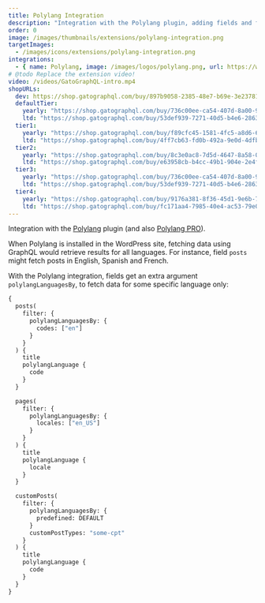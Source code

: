 ```yaml
---
title: Polylang Integration
description: "Integration with the Polylang plugin, adding fields and filters to select the language when fetching data on a multilingual site."
order: 0
image: /images/thumbnails/extensions/polylang-integration.png
targetImages:
  - /images/icons/extensions/polylang-integration.png
integrations: 
  - { name: Polylang, image: /images/logos/polylang.png, url: https://wordpress.org/plugins/polylang/ }
# @todo Replace the extension video!
video: /videos/GatoGraphQL-intro.mp4
shopURLs:
  dev: https://shop.gatographql.com/buy/897b9058-2385-48e7-b69e-3e237812d24b
  defaultTier:
    yearly: "https://shop.gatographql.com/buy/736c00ee-ca54-407d-8a00-9c164e8ed403"
    ltd: "https://shop.gatographql.com/buy/53def939-7271-40d5-b4e6-286382bc9af7"
  tier1:
    yearly: "https://shop.gatographql.com/buy/f89cfc45-1581-4fc5-a8d6-651edde07a9f"
    ltd: "https://shop.gatographql.com/buy/4ff7cb63-fd0b-492a-9e0d-4dfbbe850775"
  tier2:
    yearly: "https://shop.gatographql.com/buy/8c3e0ac8-7d5d-4647-8a58-0d645fcad967"
    ltd: "https://shop.gatographql.com/buy/e63958cb-b4cc-49b1-904e-2e4f15beda37"
  tier3:
    yearly: "https://shop.gatographql.com/buy/736c00ee-ca54-407d-8a00-9c164e8ed403"
    ltd: "https://shop.gatographql.com/buy/53def939-7271-40d5-b4e6-286382bc9af7"
  tier4:
    yearly: "https://shop.gatographql.com/buy/9176a381-8f36-45d1-9e6b-79b6eba6cb1b"
    ltd: "https://shop.gatographql.com/buy/fc171aa4-7985-40e4-ac53-79e0cf7743d4"
---
```


Integration with the <a href="https://wordpress.org/plugins/polylang/" target="_blank">Polylang</a> plugin (and also <a href="https://polylang.pro" target="_blank">Polylang PRO</a>).

When Polylang is installed in the WordPress site, fetching data using GraphQL would retrieve results for all languages. For instance, field `posts` might fetch posts in English, Spanish and French.

With the Polylang integration, fields get an extra argument `polylangLanguagesBy`, to fetch data for some specific language only:

```graphql
{
  posts(
    filter: {
      polylangLanguagesBy: {
        codes: ["en"]
      }
    }
  ) {
    title
    polylangLanguage {
      code
    }
  }

  pages(
    filter: {
      polylangLanguagesBy: {
        locales: ["en_US"]
      }
    }
  ) {
    title
    polylangLanguage {
      locale
    }
  }

  customPosts(
    filter: {
      polylangLanguagesBy: {
        predefined: DEFAULT
      }
      customPostTypes: "some-cpt"
    }
  ) {
    title
    polylangLanguage {
      code
    }
  }
}
```
